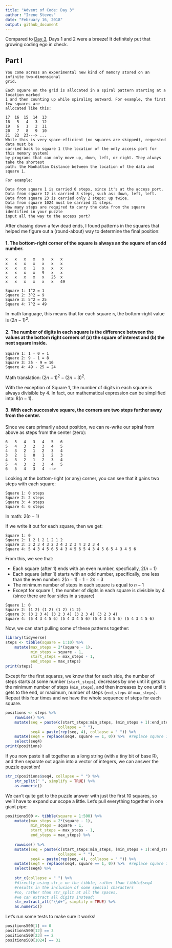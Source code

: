 ```yaml
---
title: "Advent of Code: Day 3"
author: "Irene Steves"
date: "February 16, 2018"
output: github_document
---
```


Compared to [Day 3](https://adventofcode.com/2017/day/3), Days 1 and 2 were a breeze! It definitely put that growing coding ego in check.

## Part I

```
You come across an experimental new kind of memory stored on an infinite two-dimensional
grid.

Each square on the grid is allocated in a spiral pattern starting at a location marked 
1 and then counting up while spiraling outward. For example, the first few squares are
allocated like this:

17  16  15  14  13
18   5   4   3  12
19   6   1   2  11
20   7   8   9  10
21  22  23---> ...
While this is very space-efficient (no squares are skipped), requested data must be
carried back to square 1 (the location of the only access port for this memory system)
by programs that can only move up, down, left, or right. They always take the shortest
path: the Manhattan Distance between the location of the data and square 1.

For example:

Data from square 1 is carried 0 steps, since it's at the access port.
Data from square 12 is carried 3 steps, such as: down, left, left.
Data from square 23 is carried only 2 steps: up twice.
Data from square 1024 must be carried 31 steps.
How many steps are required to carry the data from the square identified in your puzzle
input all the way to the access port?
```

After chasing down a few dead ends, I found patterns in the squares that helped me figure out a (round-about) way to determine the final position:

#### 1. The bottom-right corner of the square is always an the square of an odd number.

```
x   x   x   x   x   x   x
x   x   x   x   x   x   x
x   x   x   1   x   x   x
x   x   x   x   9   x   x
x   x   x   x   x   25  x
x   x   x   x   x   x   49

Square 1: 1^2 = 1
Square 2: 3^2 = 9
Square 3: 5^2 = 25
Square 4: 7^2 = 49
```

In math language, this means that for each square `n`, the bottom-right value is $(2n - 1)^2$.

#### 2. The number of digits in each square is the difference between the values at the bottom right corners of (a) the square of interest and (b) the next square inside.

```
Square 1: 1 - 0 = 1
Square 2: 9 - 1 = 8
Square 3: 25 - 9 = 16
Square 4: 49 - 25 = 24
```

Math translation: $(2n - 1)^2 - (2n - 3)^2$.

With the exception of Square 1, the number of digits in each square is always divisible by 4. In fact, our mathematical expression can be simplified into: $8(n - 1)$.

#### 3. With each successive square, the corners are two steps further away from the center.

Since we care primarily about position, we can re-write our spiral from above as steps from the center (zero):

```
6   5   4   3   4   5   6
5   4   3   2   3   4   5
4   3   2   1   2   3   4
3   2   1   0   1   2   3
4   3   2   1   2   3   4
5   4   3   2   3   4   5
6   5   4   3   4  -->
```

Looking at the bottom-right (or any) corner, you can see that it gains two steps with each square:

```
Square 1: 0 steps
Square 2: 2 steps
Square 3: 4 steps
Square 4: 6 steps
```

In math: $2(n - 1)$




If we write it out for each square, then we get:

```
Square 1: 0
Square 2: 1 2 1 2 1 2 1 2
Square 3: 3 2 3 4 3 2 3 4 3 2 3 4 3 2 3 4
Square 4: 5 4 3 4 5 6 5 4 3 4 5 6 5 4 3 4 5 6 5 4 3 4 5 6
```

From this, we see that:

- Each square (after 1) ends with an even number, specfically, $2(n - 1)$
- Each square (after 1) starts with an odd number, specifically, one less than the even number: $2(n - 1) - 1$ = $2n - 3$
- The minimum number of steps in each square is equal to $n - 1$
- Except for square 1, the number of digits in each square is divisible by 4 (since there are four sides in a square)

```
Square 1: 0
Square 2: (1 2) (1 2) (1 2) (1 2)
Square 3: (3 2 3 4) (3 2 3 4) (3 2 3 4) (3 2 3 4)
Square 4: (5 4 3 4 5 6) (5 4 3 4 5 6) (5 4 3 4 5 6) (5 4 3 4 5 6)
```

Now, we can start pulling some of these patterns together:

```r
library(tidyverse)
steps <- tibble(square = 1:10) %>% 
    mutate(max_steps = 2*(square - 1),
           min_steps = square - 1,
           start_steps = max_steps - 1,
           end_steps = max_steps) 
print(steps)
```

Except for the first squares, we know that for each side, the number of steps starts at some number (`start_steps`), decreases by one until it gets to the minimum number of steps (`min_steps`), and then increases by one until it gets to the end, or maximum, number of steps (`end_steps` or `max_steps`). Repeat this four times and we have the whole sequence of steps for each square. 


```r
positions <- steps %>% 
    rowwise() %>% 
    mutate(seq = paste(c(start_steps:min_steps, (min_steps + 1):end_steps), 
                       collapse = " "),
           seq4 = paste(rep(seq, 4), collapse = " ")) %>% 
    mutate(seq4 = replace(seq4, square == 1, 0)) %>%  #replace square 1's sequence with 0
    select(seq4)
print(positions)
```

If you now paste it all together as a long string (with a tiny bit of base R), and then separate out again into a vector of integers, we can answer the puzzle question!

```r
str_c(positions$seq4, collapse = " ") %>% 
    str_split(" ", simplify = TRUE) %>% 
    as.numeric()

```

We can't quite get to the puzzle answer with just the first 10 squares, so we'll have to expand our scope a little. Let's pull everything together in one giant pipe:

```r
positions500 <- tibble(square = 1:500) %>% 
    mutate(max_steps = 2*(square - 1),
           min_steps = square - 1,
           start_steps = max_steps - 1,
           end_steps = max_steps) %>% 
    
    rowwise() %>% 
    mutate(seq = paste(c(start_steps:min_steps, (min_steps + 1):end_steps), 
                       collapse = " "),
           seq4 = paste(rep(seq, 4), collapse = " ")) %>% 
    mutate(seq4 = replace(seq4, square == 1, 0)) %>%  #replace square 1's sequence with 0
    select(seq4) %>% 
    
    str_c(collapse = " ") %>% 
    #directly using str_c on the tibble, rather than tibble$seq4 
    #results in the inclusion of some special characters
    #so, rather than str_split at all the spaces,
    #we can extract all digits instead:
    str_extract_all("\\d+", simplify = TRUE) %>% 
    as.numeric()
```

Let's run some tests to make sure it works!

```r
positions500[1] == 0
positions500[12] == 3
positions500[23] == 2
positions500[1024] == 31
```
